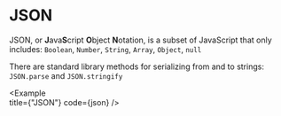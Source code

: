 
# JSON

JSON, or **J**ava**S**cript **O**bject **N**otation, is a subset of JavaScript that only includes: `Boolean`, `Number`, `String`, `Array`, `Object`, `null`

There are standard library methods for serializing from and to strings: `JSON.parse` and `JSON.stringify`

<Example   
  title={"JSON"}
  code={json}
/>
